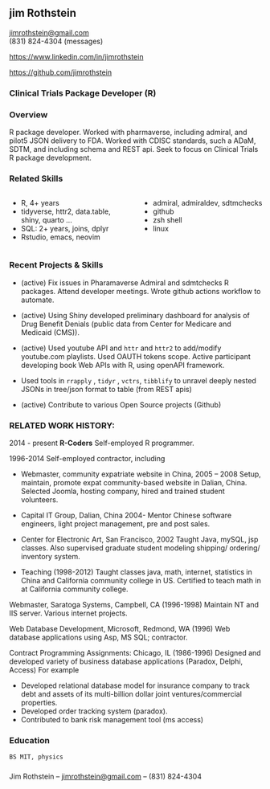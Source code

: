 

<!-- 
  using bootstrap 2 column grid
-->

## jim Rothstein

[jimrothstein@gmail.com](jimrothstein@gmail.com)  
(831) 824-4304 (messages)

<https://www.linkedin.com/in/jimrothstein>

<https://github.com/jimrothstein>

### Clinical Trials Package Developer (R)

### Overview

R package developer. Worked with pharmaverse, including admiral, and
pilot5 JSON delivery to FDA.  Worked with CDISC standards, such a
ADaM, SDTM, and including schema and REST api.  Seek to focus on Clinical
Trials R package development.

### Related Skills

<div class="columns">

<div class="column" width="50%">

- R, 4+ years
- tidyverse, httr2, data.table, shiny, quarto …
- SQL: 2+ years, joins, dplyr
- Rstudio, emacs, neovim

</div>

<div class="column" width="50%">

- admiral, admiraldev, sdtmchecks
- github
- zsh shell
- linux

</div>

</div>

### Recent Projects & Skills

- (active) Fix issues in Pharamaverse Admiral and sdmtchecks R packages.
  Attend developer meetings. Wrote github actions workflow to automate.

- (active) Using Shiny developed preliminary dashboard for analysis of
  Drug Benefit Denials (public data from Center for Medicare and
  Medicaid (CMS)).

- (active) Used youtube API and `httr` and `httr2` to add/modify
  youtube.com playlists. Used OAUTH tokens scope. Active participant
  developing book Web APIs with R, using openAPI framework.

- Used tools in `rrapply` , `tidyr` , `vctrs`, `tibblify` to unravel
  deeply nested JSONs in tree/json format to table (from REST apis)

- (active) Contribute to various Open Source projects (Github)

### RELATED WORK HISTORY:

2014 - present **R-Coders** Self-employed R programmer.

1996-2014 Self-employed contractor, including

- Webmaster, community expatriate website in China, 2005 – 2008 Setup,
  maintain, promote expat community-based website in Dalian, China.
  Selected Joomla, hosting company, hired and trained student
  volunteers.

- Capital IT Group, Dalian, China 2004- Mentor Chinese software
  engineers, light project management, pre and post sales.

- Center for Electronic Art, San Francisco, 2002 Taught Java, mySQL, jsp
  classes. Also supervised graduate student modeling shipping/ ordering/
  inventory system.

- Teaching (1998-2012) Taught classes java, math, internet, statistics
  in China and California community college in US. Certified to teach
  math in at California community college.

Webmaster, Saratoga Systems, Campbell, CA (1996-1998) Maintain NT and
IIS server. Various internet projects.

Web Database Development, Microsoft, Redmond, WA (1996) Web database
applications using Asp, MS SQL; contractor.

Contract Programming Assignments: Chicago, IL (1986-1996) Designed and
developed variety of business database applications (Paradox, Delphi,
Access) For example

- Developed relational database model for insurance company to track
  debt and assets of its multi-billion dollar joint ventures/commercial
  properties.  
- Developed order tracking system (paradox).  
- Contributed to bank risk management tool (ms access)

### Education

    BS MIT, physics

### 

Jim Rothstein – [jimrothstein@gmail.com](jimrothstein@gmail.com) – (831)
824-4304
